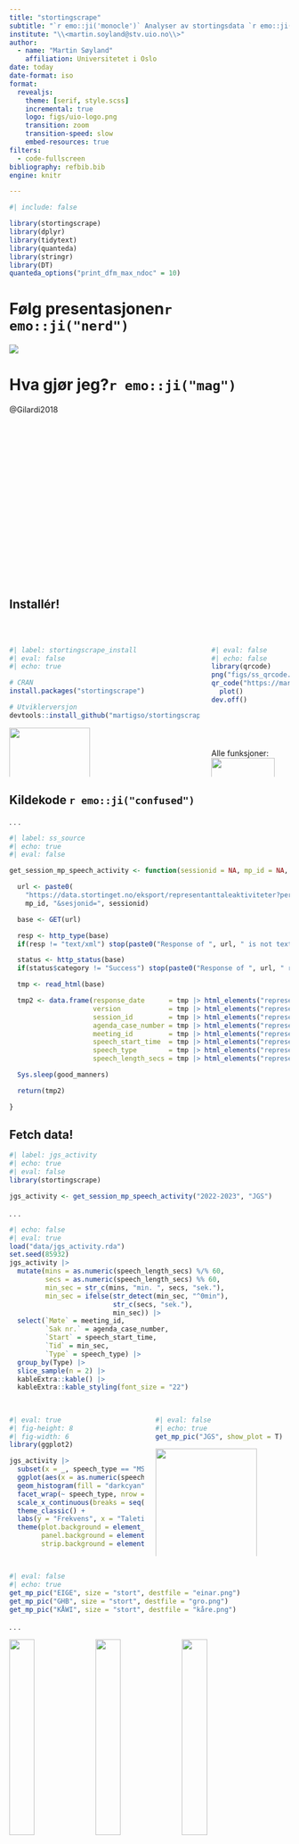 ```yaml
---
title: "stortingscrape"
subtitle: "`r emo::ji('monocle')` Analyser av stortingsdata `r emo::ji('european_castle')`"
institute: "\\<martin.soyland@stv.uio.no\\>"
author:
  - name: "Martin Søyland"
    affiliation: Universitetet i Oslo
date: today
date-format: iso
format: 
  revealjs:
    theme: [serif, style.scss]
    incremental: true
    logo: figs/uio-logo.png
    transition: zoom
    transition-speed: slow
    embed-resources: true
filters:
  - code-fullscreen
bibliography: refbib.bib
engine: knitr 

---
```



```r
#| include: false

library(stortingscrape)
library(dplyr)
library(tidytext)
library(quanteda)
library(stringr)
library(DT)
quanteda_options("print_dfm_max_ndoc" = 10)
```

# [Følg presentasjonen]{.midgreen}`r emo::ji("nerd")` 

![](figs/qr_presentation2.png)


# { data-background="figs/uio_page2.png" background-size="80%" background-position="50% 50%"}

# [Hva gjør jeg?]{.midgreen}`r emo::ji("mag")` { data-background="./figs/tad_fig2.png" data-background-size=65% data-background-position="50% 70%"}

[@Gilardi2018]{.smalltext}</br></br></br></br></br></br></br></br></br></br></br></br></br></br></br></br></br></br> 



#  {data-background="https://github.com/martigso/stortingscrape/blob/master/man/figures/stortingscrape.png?raw=true" data-background-size=20%}


## Installér! { auto-animate="true" .smaller}

</br>

:::: {.columns}

::: {.column width="65%"}


```r
#| label: stortingscrape_install
#| eval: false
#| echo: true

# CRAN
install.packages("stortingscrape")

# Utviklerversjon
devtools::install_github("martigso/stortingscrape")

```

![](figs/ss2.png){width="65%"}


:::

::: {.column width="25%" }

```r
#| eval: false
#| echo: false
library(qrcode)
png("figs/ss_qrcode.png")
qr_code("https://martigso.github.io/stortingscrape/functions") |>
  plot()
dev.off()
```

</br></br></br>


[Alle funksjoner:]{.darkred}
![](figs/ss_qrcode.png){width="90%"}

:::

::::

## [Kildekode]{.midgreen} `r emo::ji("confused")` { data-background="figs/xml2.png" data-background-size=50% data-background-position="70% 50%" .smaller}


. . .


```r
#| label: ss_source
#| echo: true
#| eval: false

get_session_mp_speech_activity <- function(sessionid = NA, mp_id = NA, good_manners = 0){

  url <- paste0(
    "https://data.stortinget.no/eksport/representanttaleaktiviteter?personid=", 
    mp_id, "&sesjonid=", sessionid)

  base <- GET(url)

  resp <- http_type(base)
  if(resp != "text/xml") stop(paste0("Response of ", url, " is not text/xml."), call. = FALSE)

  status <- http_status(base)
  if(status$category != "Success") stop(paste0("Response of ", url, " returned as '", status$message, "'"), call. = FALSE)

  tmp <- read_html(base)

  tmp2 <- data.frame(response_date      = tmp |> html_elements("representant_tale_aktivitet_oversikt > respons_dato_tid") |> html_text(),
                     version            = tmp |> html_elements("representant_tale_aktivitet_oversikt > versjon")          |> html_text(),
                     session_id         = tmp |> html_elements("representant_tale_aktivitet_oversikt > sesjon_id")        |> html_text(),
                     agenda_case_number = tmp |> html_elements("representant_tale_aktivitet > dagsorden_sak_nummer")      |> html_text(),
                     meeting_id         = tmp |> html_elements("representant_tale_aktivitet > mote_id")                   |> html_text(),
                     speech_start_time  = tmp |> html_elements("representant_tale_aktivitet > tale_start_tid")            |> html_text(),
                     speech_type        = tmp |> html_elements("representant_tale_aktivitet > tale_type")                 |> html_text(),
                     speech_length_secs = tmp |> html_elements("representant_tale_aktivitet > tale_varighet_sekunder")    |> html_text())

  Sys.sleep(good_manners)

  return(tmp2)

}

```

## Fetch data!

```r
#| label: jgs_activity
#| echo: true
#| eval: false
library(stortingscrape)

jgs_activity <- get_session_mp_speech_activity("2022-2023", "JGS")
```

. . .

```r
#| echo: false
#| eval: true
load("data/jgs_activity.rda")
set.seed(85932)
jgs_activity |>  
  mutate(mins = as.numeric(speech_length_secs) %/% 60,
         secs = as.numeric(speech_length_secs) %% 60,
         min_sec = str_c(mins, "min. ", secs, "sek."),
         min_sec = ifelse(str_detect(min_sec, "^0min"),
                          str_c(secs, "sek."),
                          min_sec)) |> 
  select(`Møte` = meeting_id, 
         `Sak nr.` = agenda_case_number, 
         `Start` = speech_start_time, 
         `Tid` = min_sec, 
         `Type` = speech_type) |>  
  group_by(Type) |>  
  slice_sample(n = 2) |> 
  kableExtra::kable() |>  
  kableExtra::kable_styling(font_size = "22")
```

##  {.smaller}


:::: {.columns}

::: {.column width="50%"}

```r
#| eval: true
#| fig-height: 8
#| fig-width: 6
library(ggplot2)

jgs_activity |>
  subset(x = _, speech_type == "MSPT_TILSVA" | speech_type == "MSPT_SVAR") |>
  ggplot(aes(x = as.numeric(speech_length_secs))) +
  geom_histogram(fill = "darkcyan") +
  facet_wrap(~ speech_type, nrow = 2) +
  scale_x_continuous(breaks = seq(0, 180, 20)) +
  theme_classic() +
  labs(y = "Frekvens", x = "Taletid (sekunder)") +
  theme(plot.background = element_rect(fill = "#F0F1EB", color = "#F0F1EB"),
        panel.background = element_rect(fill = "#F0F1EB"),
        strip.background = element_rect(fill = "#F0F1EB"))

```

:::

::: {.column width="50%" .fragment}

```r
#| eval: false
#| echo: true
get_mp_pic("JGS", show_plot = T)
```

![](figs/jgs.png){width="87%"}

:::


::::

## {.smaller}

```r
#| eval: false
#| echo: true
get_mp_pic("EIGE", size = "stort", destfile = "einar.png")
get_mp_pic("GHB", size = "stort", destfile = "gro.png")
get_mp_pic("KÅWI", size = "stort", destfile = "kåre.png")
```

. . .

![](figs/einar.png){width=30%} ![](figs/gro.png){width=30%} ![](figs/kåre.png){width=30%}

# Preprosessering: `Talk of Norway`


[@Lapponi2018]{.blue}

## `Oslo-Bergen tagger` { .smaller }

:::: {.columns}

::: {.column width="50%"}

> Domenetap, at norsk blir erstattet av engelsk innenfor et spesielt område, er ofte sett på som en av de store truslene mot den norske språkutviklingen. De klassiske eksemplene på dette er transnasjonale selskaper som tar i bruk engelsk på arbeidsplassen, og innenfor utdanningssektoren hvor f.eks. høyere utdanning foregår på engelsk.

```r
#| label: obt_sample
#| echo: false
#| eval: true
obt_sample <- system.file(package = "stortingscrape", "extdata/obt_sample.txt")

```

:::

::: {.column width="50%".fragment}

```r
#| label: read_obt
#| echo: false
library(stortingscrape)

read_obt(obt_sample) |>
  subset(x = _, select = 2:6) |> 
  datatable(options = list(dom = "t", pageLength = 15),
            rownames = FALSE) |> 
  formatStyle(columns = 0:3, `font-size` = '12px') |> 
  formatStyle(0:35,
              target = "row",
              `font-size` = '12px')

```

:::

::::

## 

:::: {.columns}
::: {.column width="45%"}
![](figs/pos_showcase2.png){width=75%} 
:::
::: {.column width="45%" .fragment}
![](figs/pos_showcase.png){width=75%}
:::
::: {.column width="10%" .fragment}
</br></br></br>
[SP]{.midgreen}
</br></br></br></br></br></br>
[SV]{.darkred}
:::
::::

##

![](figs/f1_ton2.png){width=95%}



# Sentiment: `Spørsmål i Stortinget`

<span style="font-size:12pt">@Bjoerkholt2022</span>

```r
library(word2vec)
library(NorSentLex)
load("../../storting/papers/question_sentiment/data/w2v/w2v_sentiment_dictionary.rda")
w2v_model <- read.word2vec("../../storting/papers/question_sentiment/data/w2v/w2v_model.bin")

```

## Bakteppe

</br>

> [W]hy would a party [...] invest in oversight activities? The reason [...] is that an opposition party will pursue electoral and ofﬁce goals, and these goals can be achieved through engaging in executive oversight. \
 <font size="2"> @Whitaker2021</font>

. . .

@Barnes2019 `NorSentLex`

```r
#| echo: true
NorSentLex::nor_fullform_sent$negative |> length()
NorSentLex::nor_fullform_sent$positive |> length()
```


## w2v-ordbok {.smaller}

:::: {.columns}

::: {.column}

```r
#| label: w2v_dictionary
#| message: false
#| error: false
#| eval: true

library(DT)

sent_est |>
  arrange(sent) |>
  select(Token = term1, sent) |>
  mutate(sent = round(sent, 2)) |>
  datatable(style = "bootstrap", 
            options = list(dom = "t", pageLength = 12),
            rownames = FALSE) |>
  DT::formatStyle(columns = 0:3,
                  color = "black",
                  `font-size` = "14pt") |>
  DT::formatStyle(0:148,
                  target = "row",
                  color = "black",
                  `font-size` = "14pt")
```

:::

::: {.column}

```r
#| label: w2v_dictionary2
#| message: false
#| error: false
#| eval: true

library(DT)

sent_est |>
  arrange(desc(sent)) |>
  select(Token = term1, sent) |>
  mutate(sent = round(sent, 2)) |>
  datatable(style = "bootstrap", 
            options = list(dom = "t", pageLength = 12),
            rownames = FALSE) |>
  DT::formatStyle(columns = 0:3,
                  color = "black",
                  `font-size` = "14pt") |>
  DT::formatStyle(0:148,
                  target = "row",
                  color = "black",
                  `font-size` = "14pt")
```


:::


::::

## { data-background="figs/sent_vitass.png" data-background-size="70%" }



# NER: `Representasjon i spørsmål`

[@Soeyland2022]{.smaller}


## Bakgrunn

Eirin Sund (Arbeiderpartiet, 2014-05-20):

> Vi snakker her om foreldre, altså mødre og fedre, som ønsker å delta i sine
  barns aktiviteter, som f.eks. en
  <span style="font-weight:bold;color: #067342">fotballturnering</span>. Du kan
  ikke komme deg fra <span style="font-weight:bold;color: #ff0000">Ålgård</span>
  til <span style="font-weight:bold;color: #ff0000">Kverneland</span>, det går
  ikke buss

## [Hvorfor?]{.darkcyan} { data-background="figs/meg.jpg" data-background-size=65% }


## NER matching

```r
#| label: ner_spacy
#| echo: true
#| eval: true
library(dplyr)
library(spacyr);spacy_initialize("nb_core_news_lg")

text <- readLines("data/ex_text.txt")

tmp <- spacy_parse(text,
                   pos = TRUE,
                   tag = FALSE,
                   lemma = TRUE,
                   entity = TRUE,
                   dependency = FALSE,
                   nounphrase = FALSE,
                   multithread = FALSE)

```


. . .

> <span style="font-weight:bold;color: red">Warning message</span>: In spacy_parse.character(text, pos = TRUE, tag = FALSE,
  lemma = TRUE,:lemmatization may not work properly in model 'nb_core_news_lg'



## NER matching

</br>

```r
tmp[26:40, ] |> 
  kableExtra::kable() |> 
  kableExtra::kable_styling(font_size = "20") |> 
  kableExtra::row_spec(c(7, 9), bold = T, color = "white", background = "#E39F0B")

```

## Resultat { data-background="figs/q_type_effects2.png" data-background-size="50%" data-background-position="50% 70%"}



<!-- # Klassifisering: `Polarisering?` -->

<!-- <span style="font-size:12pt">@Soeyland2020</span> -->



<!-- ## Polarisering -->

<!-- </br> -->

<!-- @Peterson2018: -->

<!-- > [W]e understand 'polarization' to mean the (average) difference between the -->
<!--   positions of the two main parties who have held Prime Ministerial office  -->
<!--   in modern times. -->

<!-- ## Folds -->

<!-- ```{r} -->
<!-- #| eval: false -->
<!-- #| echo: true -->
<!-- library(readr) -->
<!-- library(tonR) -->
<!-- library(dplyr) -->

<!-- set.seed(4753) -->

<!-- meta <- read_csv("../../gitDebates/talk-of-norway/data/ton_updated.csv") |>  -->
<!--   filter(speaker_role == "Representant") |>  -->
<!--   filter(party_id %in% c("A", "FrP", "H", "KrF", "Sp", "SV", "V")) |>  -->
<!--   select(id, session, party_id) -->

<!-- sessions <- sort(unique(meta$session)) -->


<!-- for(i in 1:length(sessions)){ -->

<!--   tmp <- meta[which(meta$session == sessions[i]), ] -->

<!--   # Giving all rows in tmp a random fold from 0 to 9 -->
<!--   tmp$fold <- sample(paste0("fold", 0:9), nrow(tmp), replace = TRUE) -->

<!--   # Making train/test for each fold, where fold x is test, and -->
<!--   # everything else is train -->
<!--   lapply(sort(unique(tmp$fold)), function(x){ -->
<!--     test <- tmp[which(tmp$fold == x), ] -->
<!--     train <- tmp[which(tmp$fold != x), ] -->

<!--     writeLines(test$id, con = paste0("data/folds/", sessions[i], "/test/", x, ".txt")) -->
<!--     writeLines(train$id, con = paste0("data/folds/", sessions[i], "/train/", x, ".txt")) -->
<!--   }) -->
<!-- } -->

<!-- ``` -->


<!-- ## Stochastic Gradient Boost -->

<!-- ```{r} -->
<!-- #| label: klassif_eks -->
<!-- #| eval: false -->
<!-- #| echo: true -->
<!-- library(caret) -->

<!-- # Train control -->
<!-- tr <- trainControl(method = "none",     # only fits one model to the training set -->
<!--                    classProbs = TRUE,   # keep class probs. -->
<!--                    verboseIter = TRUE)  # show iteration info -->

<!-- # Tuning grid (see http://topepo.github.io/caret/available-models.html) -->
<!-- tg <- expand.grid(n.trees = c(100),          # Boosting Iterations -->
<!--                   interaction.depth = c(2),  # Max Tree Depth -->
<!--                   shrinkage = 0.01,          # Shrinkage -->
<!--                   n.minobsinnode = 10)       # Min. Terminal Node Size -->

<!-- # Class weights -->
<!-- wt <- nrow(ton_train) / (length(unique(ton_train$party_id)) * table(ton_train$party_id)) -->


<!-- wt <- wt[match(ton_train$party_id, names(wt))] -->

<!-- tmp_grid <- train(party_id ~ ., data = ton_train, -->
<!--                   method = "gbm",  -->
<!--                   trControl = tr, -->
<!--                   tuneGrid = tg, -->
<!--                   weights = wt) -->
<!-- ``` -->

<!-- ## Intrapartisammenheng -->

<!-- ![](./figs/party_f1_boot.png) -->


<!-- ## Interpartirelasjoner -->

<!-- ![](./figs/sv_closeness.png) -->

<!-- ## Begge deler?  -->

<!-- ![](./figs/frp_roadtoll.png) -->

# Emnemodellering: `Eksterne sjokk`

<span style="font-size:12pt">@Finseraas2021</span>

## [Preprosessering]{.purple} {.smaller}


```r
#| label: exschok_preproc
#| file: src/ex_shock_prepros.R
#| eval: false
#| echo: true



```



##

```r
#| label: oil_show_dfm
#| echo: false
load("~/Dropbox/PhD/Storting/Papers/Oil/oljesjokk/data/preprocess/reps_preproc_bigram_pos_com.rda")

as.matrix(lemma_counts[1:10, 100:103])
```

. . .

</br></br>

```r
#| class-output: .darkcyan
cat("\rAntall taler:", dim(lemma_counts)[1], "\r\nUnike ord:", dim(lemma_counts)[2])
```

## [Kart!]{.blue} {.smaller}

</br></br>

::::{.columns}

:::{.column width=33% .fragment}

![](figs/map28.png){width=85%}

[Arbeidsledighet]{.darkcyan}

:::

:::{.column width=33% .fragment}

![](figs/map55.png){width=85%}

[Fornybar vs. olje]{.orange}

:::

:::{.column width=33% .fragment}

![](figs/map11.png){width=85%}

[Grønne skiftet]{.midgreen}

:::

::::



# Referanser

<div style='font-size:16pt'>

::: {#refs}
:::

</div>
